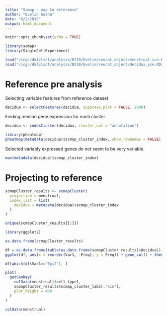 ```yaml
---
title: "Scmap - map to reference"
author: "Evelin Aasna"
date: "8/2/2019"
output: html_document
---
```


```r
knitr::opts_chunk$set(echo = TRUE)
```


```r
library(scmap)
library(SingleCellExperiment)
```

```r
load("/icgc/dkfzlsdf/analysis/B210/Evelin/seurat_object/menstrual_sce.RData")
load("/icgc/dkfzlsdf/analysis/B210/Evelin/seurat_object/decidua_sce.RData")
```


# Reference pre analysis
Selecting variable features from reference dataset
```r
decidua <- selectFeatures(decidua, suppress_plot = FALSE, 2000)
```

Finding median gene expression for each cluster
```r
decidua <- indexCluster(decidua, cluster_col = "annotation")
```


```r
library(pheatmap)
pheatmap(metadata(decidua)$scmap_cluster_index, show_rownames = FALSE)
```

Selected variably expressed genes do not seem to be very variable. 

```r
max(metadata(decidua)$scmap_cluster_index)
```

# Projecting to reference
```r
scmapCluster_results <- scmapCluster(
  projection = menstrual, 
  index_list = list(
    decidua = metadata(decidua)$scmap_cluster_index
  )
)
```

```r
unique(scmapCluster_results[[1]])
```

```r
library(ggplot2)
```

```r
as.data.frame(scmapCluster_results)
```


```r
df = as.data.frame(table(as.data.frame(scmapCluster_results)$decidua))
ggplot(df, aes(x = reorder(Var1, -Freq), y = Freq)) + geom_col() + theme_bw() + theme(axis.text.x = element_text(angle = 45))
```

```r
df[which(df$Var1=="Epi2"), ]
```




```r
plot(
  getSankey(
    colData(menstrual)$cell_type1, 
    scmapCluster_results$scmap_cluster_labs[,"xin"],
    plot_height = 400
  )
)
```


```r
colData(menstrual)
```


